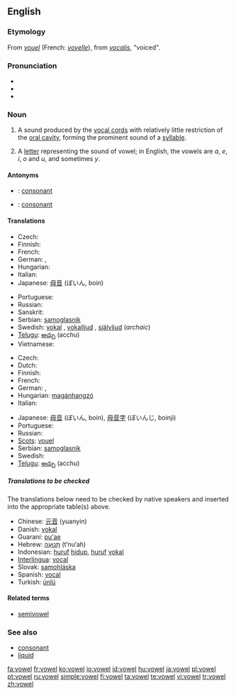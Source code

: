==English==
{{wikipedia}}

===Etymology===
From {{OF.}} ''[[vouel]]'' (French: ''[[voyelle]]''), from {{L.}} ''[[vocalis]]'', "voiced".

===Pronunciation===
* {{IPA|/ˈvaʊəl/}}
* {{audio|en-us-vowel.ogg|Audio (US)}}
* {{rhymes|aʊəl}}

===Noun===
{{en-noun}}

# {{phonetics}} A sound produced by the [[vocal cords]] with relatively little restriction of the [[oral cavity]], forming the prominent sound of a [[syllable]].
# A [[letter]] representing the sound of vowel; in English, the vowels are ''a'', ''e'', ''i'', ''o'' and ''u'', and  sometimes ''y''.

====Antonyms====
* {{italbrac|sound}}: [[consonant]]
* {{italbrac|letter}}: [[consonant]]

====Translations====
{{trans-top|sound}}
* Czech: {{t-|cs|samohláska|f}}
* Finnish: {{t+|fi|vokaali}}
* French: {{t+|fr|voyelle|f}}
* German: {{t+|de|Vokal|m}}, {{t+|de|Selbstlaut|m}}
* Hungarian: {{t+|hu|magánhangzó}}
* Italian: {{t+|it|vocale|f}}
* Japanese: [[母音]] (ぼいん, boin)
{{trans-mid}}
* Portuguese: {{t+|pt|vogal|f}}
* Russian: {{t-|ru|гласный|m|tr=glásnyj|sc=Cyrl}}
* Sanskrit: {{t-|sa|स्वर|m|tr=svará|sc=Deva|xs=Sanskrit}}
* Serbian: [[samoglasnik]]
* Swedish: [[vokal]] {{c}}, [[vokalljud]] {{n}}, [[självljud]] {{n}} (''archaic'')
* [[Telugu]]: [[అచ్చు]] (acchu)
* Vietnamese: {{t+|vi|nguyên âm|xs=Vietnamese}}
{{trans-bottom}}

{{trans-top|letter}}
* Czech: {{t-|cs|samohláska|f}}
* Dutch: {{t+|nl|klinker|m}}
* Finnish: {{t+|fi|vokaali}}
* French: {{t+|fr|voyelle|f}}
* German: {{t+|de|Vokal|m}}, {{t+|de|Selbstlaut|m}}
* Hungarian: [[magánhangzó]]
* Italian: {{t+|it|vocale|f}}
{{trans-mid}}
* Japanese: [[母音]] (ぼいん, boin), [[母音字]] (ぼいんじ, boinji)
* Portuguese: {{t+|pt|vogal|f}}
* Russian: {{t-|ru|гласный|m|tr=glásnyj|sc=Cyrl}}
* [[Scots]]: [[vouel]]
* Serbian: [[samoglasnik]]
* Swedish: {{t+|sv|vokal|c}}
* [[Telugu]]: [[అచ్చు]] (acchu)
{{trans-bottom}}

=====Translations to be checked=====
The translations below need to be checked by native speakers and inserted into the appropriate table(s) above.

* Chinese: [[元音]] (yuanyin)
* Danish: [[vokal]]
* Guaraní: [[pu'ae]]
* Hebrew: [[תנועה|תְּנוּעָה]] (t’nu‘ah) {{f}}
* Indonesian: [[huruf]] [[hidup]], [[huruf]] [[vokal]]
* [[Interlingua]]: [[vocal#Interlingua|vocal]]
* Slovak: [[samohláska]] {{f}}
* Spanish: [[vocal#Spanish|vocal]] {{f}}
* Turkish: [[ünlü]]

====Related terms====
* [[semivowel]]

===See also===
* [[consonant]]
* [[liquid]]

[[fa:vowel]]
[[fr:vowel]]
[[ko:vowel]]
[[io:vowel]]
[[id:vowel]]
[[hu:vowel]]
[[ja:vowel]]
[[pl:vowel]]
[[pt:vowel]]
[[ru:vowel]]
[[simple:vowel]]
[[fi:vowel]]
[[ta:vowel]]
[[te:vowel]]
[[vi:vowel]]
[[tr:vowel]]
[[zh:vowel]]